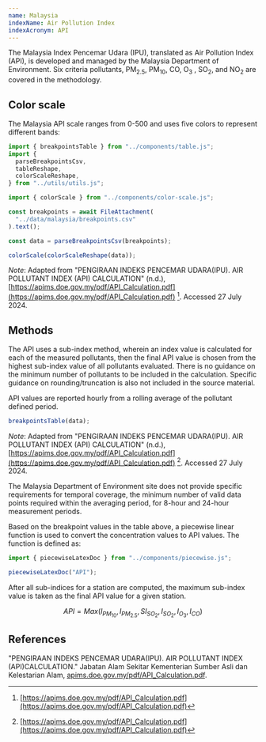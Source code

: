 ```yaml
---
name: Malaysia
indexName: Air Pollution Index
indexAcronym: API
---
```


The Malaysia Index Pencemar Udara (IPU), translated as Air Pollution Index (API), is developed and managed by the Malaysia Department of Environment. Six criteria pollutants, PM<sub>2.5</sub>, PM<sub>10</sub>, CO, O<sub>3</sub> , SO<sub>2</sub>, and NO<sub>2</sub> are covered in the methodology.

## Color scale

The Malaysia API scale ranges from 0-500 and uses five colors to represent different bands:

```js
import { breakpointsTable } from "../components/table.js";
import {
  parseBreakpointsCsv,
  tableReshape,
  colorScaleReshape,
} from "../utils/utils.js";
```

```js
import { colorScale } from "../components/color-scale.js";
```

```js
const breakpoints = await FileAttachment(
  "../data/malaysia/breakpoints.csv"
).text();

const data = parseBreakpointsCsv(breakpoints);
```

```js
colorScale(colorScaleReshape(data));
```

_Note_: Adapted from "PENGIRAAN INDEKS PENCEMAR UDARA(IPU). AIR POLLUTANT INDEX (API) CALCULATION" (n.d.), [https://apims.doe.gov.my/pdf/API_Calculation.pdf](https://apims.doe.gov.my/pdf/API_Calculation.pdf) [^1]. Accessed 27 July 2024.

## Methods

The API uses a sub-index method, wherein an index value is calculated for each of the measured pollutants, then the final API value is chosen from the highest sub-index value of all pollutants evaluated. There is no guidance on the minimum number of pollutants to be included in the calculation. Specific guidance on rounding/truncation is also not included in the source material.

API values are reported hourly from a rolling average of the pollutant defined period.

```js
breakpointsTable(data);
```

_Note_: Adapted from "PENGIRAAN INDEKS PENCEMAR UDARA(IPU). AIR POLLUTANT INDEX (API) CALCULATION" (n.d.), [https://apims.doe.gov.my/pdf/API_Calculation.pdf](https://apims.doe.gov.my/pdf/API_Calculation.pdf) [^1]. Accessed 27 July 2024.

The Malaysia Department of Environment site does not provide specific requirements for temporal coverage, the minimum number of valid data points required within the averaging period, for 8-hour and 24-hour measurement periods.

Based on the breakpoint values in the table above, a piecewise linear function is used to convert the concentration values to API values. The function is defined as:

```js
import { piecewiseLatexDoc } from "../components/piecewise.js";
```

```js
piecewiseLatexDoc("API");
```

After all sub-indices for a station are computed, the maximum sub-index value is taken as the final API value for a given station.

$$
{API} = {Max}({I}_{PM_{10}},{I}_{PM_{2.5}},SI_{SO_{2}},{I}_{SO_{2}},{I}_{O_{3}},{I}_{CO})
$$

## References

[^1]: [https://apims.doe.gov.my/pdf/API_Calculation.pdf](https://apims.doe.gov.my/pdf/API_Calculation.pdf)

"PENGIRAAN INDEKS PENCEMAR UDARA(IPU). AIR POLLUTANT INDEX (API)CALCULATION." Jabatan Alam Sekitar Kementerian Sumber Asli dan Kelestarian Alam, [apims.doe.gov.my/pdf/API_Calculation.pdf](https://apims.doe.gov.my/pdf/API_Calculation.pdf).
